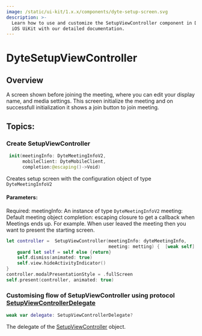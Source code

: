 ```yaml
---
image: /static/ui-kit/1.x.x/components/dyte-setup-screen.svg
description: >-
  Learn how to use and customize the SetupViewController component in Dyte's
  iOS UiKit with our detailed documentation.
---
```


# DyteSetupViewController
## Overview
A screen shown before joining the meeting, where you can edit your display name,
and media settings. This screen initialize the meeting and on successfull initialization 
it shows a join button to join meeting.

## Topics:

### Create  SetupViewController 
```swift
 init(meetingInfo: DyteMeetingInfoV2,
      mobileClient: DyteMobileClient,
      completion:@escaping()->Void) 
```
Creates setup screen with the configuration object of type  `DyteMeetingInfoV2` 

#### Parameters:
Required: 
meetingInfo: An instance of type `DyteMeetingInfoV2`
meeting: Default meeting object 
completion: escaping closure to get a callback when Meetings ends up. For example. When user leaved the meeting then 
you want to present the starting screen. 

```swift
let controller =  SetupViewController(meetingInfo: dyteMeetingInfo,
                                      meeting: metting) {  [weak self] in
    guard let self = self else {return}
    self.dismiss(animated: true)
    self.view.hideActivityIndicator()      
}
controller.modalPresentationStyle = .fullScreen
self.present(controller, animated: true)
```

### Customising flow of SetupViewController using protocol [SetupViewControllerDelegate](/ios/components/dyte-setup-screen-delegate)

```swift
weak var delegate: SetupViewControllerDelegate?
```
The delegate of the [SetupViewController](/ios/components/dyte-setup-screen) object.

<head>
  <title>iOS SetupViewController</title>
</head>
